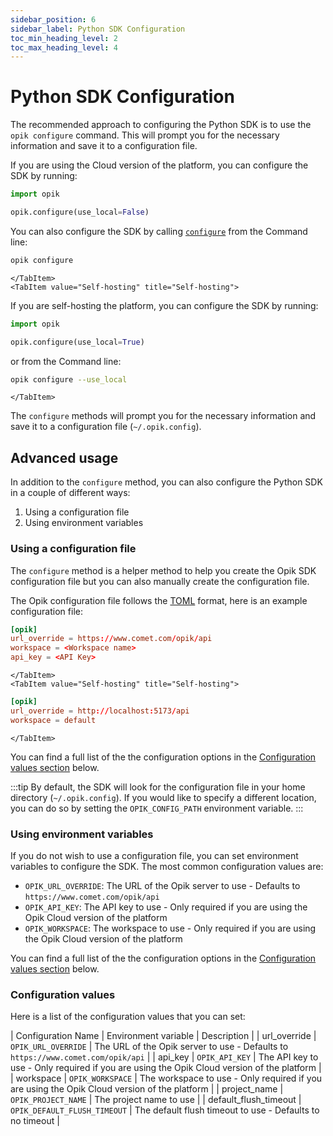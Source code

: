 ```yaml
---
sidebar_position: 6
sidebar_label: Python SDK Configuration
toc_min_heading_level: 2
toc_max_heading_level: 4
---
```



# Python SDK Configuration

The recommended approach to configuring the Python SDK is to use the `opik configure` command. This will prompt you for the necessary information and save it to a configuration file.

<Tabs>
    <TabItem value="Opik Cloud" title="Opik Cloud">

If you are using the Cloud version of the platform, you can configure the SDK by running:

```python
import opik

opik.configure(use_local=False)
```

You can also configure the SDK by calling [`configure`](https://www.comet.com/docs/opik/python-sdk-reference/cli.html) from the Command line:

```bash
opik configure
```

    </TabItem>
    <TabItem value="Self-hosting" title="Self-hosting">

If you are self-hosting the platform, you can configure the SDK by running:

```python
import opik

opik.configure(use_local=True)
```

or from the Command line:

```bash
opik configure --use_local
```

    </TabItem>

</Tabs>

The `configure` methods will prompt you for the necessary information and save it to a configuration file (`~/.opik.config`).

## Advanced usage

In addition to the `configure` method, you can also configure the Python SDK in a couple of different ways:

1. Using a configuration file
2. Using environment variables

### Using a configuration file

The `configure` method is a helper method to help you create the Opik SDK configuration file but you can also manually create the configuration file.

The Opik configuration file follows the [TOML](https://github.com/toml-lang/toml) format, here is an example configuration file:

<Tabs>
    <TabItem value="Opik Cloud" title="Opik Cloud">

```toml
[opik]
url_override = https://www.comet.com/opik/api
workspace = <Workspace name>
api_key = <API Key>
```

    </TabItem>
    <TabItem value="Self-hosting" title="Self-hosting">

```toml
[opik]
url_override = http://localhost:5173/api
workspace = default
```

    </TabItem>

</Tabs>

You can find a full list of the the configuration options in the [Configuration values section](/tracing/sdk_configuration#configuration-values) below.

:::tip
By default, the SDK will look for the configuration file in your home directory (`~/.opik.config`). If you would like to specify a different location, you can do so by setting the `OPIK_CONFIG_PATH` environment variable.
:::

### Using environment variables

If you do not wish to use a configuration file, you can set environment variables to configure the SDK. The most common configuration values are:

- `OPIK_URL_OVERRIDE`: The URL of the Opik server to use - Defaults to `https://www.comet.com/opik/api`
- `OPIK_API_KEY`: The API key to use - Only required if you are using the Opik Cloud version of the platform
- `OPIK_WORKSPACE`: The workspace to use - Only required if you are using the Opik Cloud version of the platform

You can find a full list of the the configuration options in the [Configuration values section](/tracing/sdk_configuration#configuration-values) below.

### Configuration values

Here is a list of the configuration values that you can set:

| Configuration Name | Environment variable | Description |
| url_override | `OPIK_URL_OVERRIDE` | The URL of the Opik server to use - Defaults to `https://www.comet.com/opik/api` |
| api_key | `OPIK_API_KEY` | The API key to use - Only required if you are using the Opik Cloud version of the platform |
| workspace | `OPIK_WORKSPACE` | The workspace to use - Only required if you are using the Opik Cloud version of the platform |
| project_name | `OPIK_PROJECT_NAME` | The project name to use |
| default_flush_timeout | `OPIK_DEFAULT_FLUSH_TIMEOUT` | The default flush timeout to use - Defaults to no timeout |
